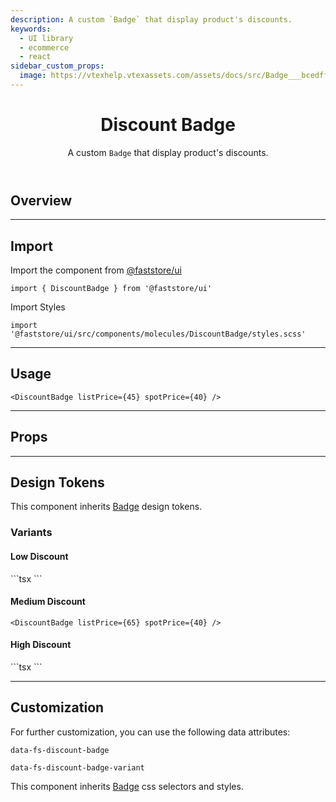 ```yaml
---
description: A custom `Badge` that display product's discounts.
keywords:
  - UI library
  - ecommerce
  - react
sidebar_custom_props:
  image: https://vtexhelp.vtexassets.com/assets/docs/src/Badge___bcedffeb307527c1606be224a7fb5ac1.png
---
```



<header>

# Discount Badge

A custom `Badge` that display product's discounts.

</header>

## Overview

<OverviewSection>
  <DiscountBadge listPrice={45} spotPrice={40} />
  <DiscountBadge listPrice={65} spotPrice={40} />
  <DiscountBadge listPrice={80} spotPrice={40} />
  <DiscountBadge listPrice={45} spotPrice={40} size="big" />
</OverviewSection>

---

## Import

Import the component from <a href="https://www.faststore.dev/reference/ui/get-started-faststore-ui">@faststore/ui</a>

```tsx
import { DiscountBadge } from '@faststore/ui'
```

Import Styles

```tsx
import '@faststore/ui/src/components/molecules/DiscountBadge/styles.scss'
```

---

## Usage

<OverviewSection>
  <DiscountBadge listPrice={45} spotPrice={40} />
</OverviewSection>

```tsx
<DiscountBadge listPrice={45} spotPrice={40} />
```

---

## Props

<PropsSection name="DiscountBadge" />

---

## Design Tokens

This component inherits [Badge](/components/atoms/badge) design tokens.

### Variants

#### Low Discount

<OverviewSection>
  <DiscountBadge listPrice={45} spotPrice={40} />
</OverviewSection>
```tsx
<DiscountBadge listPrice={45} spotPrice={40} />
```

<TokenTable>
  <TokenRow
    token="--fs-discount-badge-low-bkg-color"
    value="var(--fs-badge-success-bkg-color)"
    globalValue="var(--fs-color-success-bkg)"
    isColor
  />
  <TokenRow
    token="--fs-discount-badge-low-text-color"
    value="var(--fs-badge-success-text-color)"
    globalValue="var(--fs-color-text)"
    isColor
  />
  <TokenRow
    token="--fs-discount-badge-low-border-color"
    value="var(--fs-badge-success-border-color)"
    globalValue="var(--fs-color-success-bkg)"
    isColor
  />
</TokenTable>

#### Medium Discount

<OverviewSection>
  <DiscountBadge listPrice={65} spotPrice={40} />
</OverviewSection>

```tsx
<DiscountBadge listPrice={65} spotPrice={40} />
```

<TokenTable>
  <TokenRow
    token="--fs-discount-badge-medium-bkg-color"
    value="var(--fs-badge-warning-bkg-color)"
    globalValue="var(--fs-color-warning-bkg)"
    isColor
  />
  <TokenRow
    token="--fs-discount-badge-medium-text-color"
    value="var(--fs-badge-warning-text-color)"
    globalValue="var(--fs-color-warning-text)"
    isColor
  />
  <TokenRow
    token="--fs-discount-badge-medium-border-color"
    value="var(--fs-badge-warning-border-color)"
    globalValue="var(--fs-color-warning-bkg)"
    isColor
  />
</TokenTable>

#### High Discount

<OverviewSection>
  <DiscountBadge listPrice={80} spotPrice={40} />
</OverviewSection>
```tsx
<DiscountBadge listPrice={80} spotPrice={40} />
```

<TokenTable>
  <TokenRow
    token="--fs-discount-badge-high-bkg-color"
    value="var(--fs-badge-danger-bkg-color)"
    globalValue="var(--fs-color-danger-bkg)"
    isColor
  />
  <TokenRow
    token="--fs-discount-badge-high-text-color"
    value="var(--fs-badge-danger-text-color)"
    globalValue="var(--fs-color-text)"
    isColor
  />
  <TokenRow
    token="--fs-discount-badge-high-border-color"
    value="var(--fs-badge-danger-border-color)"
    globalValue="var(--fs-color-danger-bkg)"
    isColor
  />
</TokenTable>

---

## Customization

For further customization, you can use the following data attributes:

`data-fs-discount-badge`

`data-fs-discount-badge-variant`

This component inherits [Badge](/components/atoms/badge) css selectors and styles.
